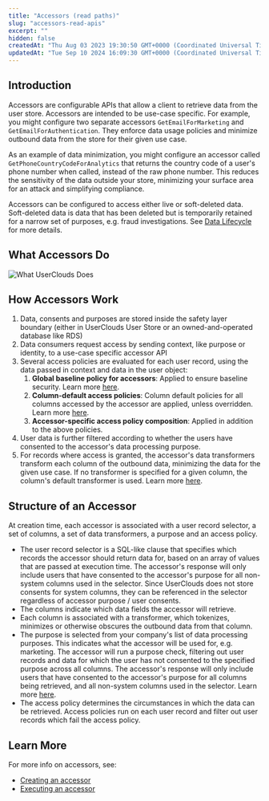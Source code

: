 ```yaml
---
title: "Accessors (read paths)"
slug: "accessors-read-apis"
excerpt: ""
hidden: false
createdAt: "Thu Aug 03 2023 19:30:50 GMT+0000 (Coordinated Universal Time)"
updatedAt: "Tue Sep 10 2024 16:09:30 GMT+0000 (Coordinated Universal Time)"
---
```

## Introduction

Accessors are configurable APIs that allow a client to retrieve data from the user store. Accessors are intended to be use-case specific. For example, you might configure two separate accessors `GetEmailForMarketing` and `GetEmailForAuthentication`. They enforce data usage policies and minimize outbound data from the store for their given use case.

As an example of data minimization, you might configure an accessor called `GetPhoneCountryCodeForAnalytics` that returns the country code of a user's phone number when called, instead of the raw phone number. This reduces the sensitivity of the data outside your store, minimizing your surface area for an attack and simplifying compliance.

Accessors can be configured to access either live or soft-deleted data. Soft-deleted data is data that has been deleted but is temporarily retained for a narrow set of purposes, e.g. fraud investigations. See [Data Lifecycle](/docs/data-lifecycle) for more details.

## What Accessors Do

![What UserClouds Does](/assets/images/what-userclouds-does.webp)

## How Accessors Work

1. Data, <Glossary>consent</Glossary>s and <Glossary>purpose</Glossary>s are stored inside the safety layer boundary (either in UserClouds User Store or an owned-and-operated database like RDS)
2. Data consumers request access by sending context, like purpose or identity, to a use-case specific <Glossary>accessor</Glossary> API
3. Several access policies are evaluated for each user record, using the data passed in <Glossary>context</Glossary> and data in the user object:
   1. **Global baseline policy for accessors**: Applied to ensure baseline security. Learn more [here](/docs/apply-global-protection-policies).
   2. **Column-default access policies**: Column default policies for all columns accessed by the accessor are applied, unless overridden. Learn more [here](/docs/protect-a-column-with-defaults).
   3. **Accessor-specific access policy composition**: Applied in addition to the above policies.
4. User data is further filtered according to whether the users have consented to the accessor's data processing purpose.
5. For records where access is granted, the accessor's <Glossary>data transformer</Glossary>s transform each column of the outbound data, minimizing the data for the given use case. If no transformer is specified for a given column, the column's default transformer is used. Learn more [here](/docs/protect-a-column-with-defaults). 

## Structure of an Accessor

At creation time, each accessor is associated with a user record <Glossary>selector</Glossary>, a set of <Glossary>column</Glossary>s, a set of <Glossary>data transformer</Glossary>s, a <Glossary>purpose</Glossary> and an <Glossary>access policy</Glossary>.

- The user record <Glossary>selector</Glossary> is a SQL-like clause that specifies which records the accessor should return data for, based on an array of values that are passed at execution time. The accessor's response will only include users that have consented to the accessor's purpose for all non-<Glossary>system column</Glossary>s used in the selector. Since UserClouds does not store consents for <Glossary>system column</Glossary>s, they can be referenced in the selector regardless of accessor purpose / user consents.
- The columns indicate which data fields the accessor will retrieve.
- Each column is associated with a transformer, which tokenizes, minimizes or otherwise obscures the outbound data from that column.
- The purpose is selected from your company's list of data processing purposes. This indicates what the accessor will be used for, e.g. marketing. The accessor will run a <Glossary>purpose check</Glossary>, filtering out user records and data for which the user has not consented to the specified purpose across all columns. The accessor's response will only include users that have consented to the accessor's purpose for all columns being retrieved, and all non-system columns used in the selector. Learn more [here](/docs/purpose-and-consent).
- The access policy determines the circumstances in which the data can be retrieved. Access policies run on each user record and filter out user records which fail the access policy.

## Learn More

For more info on accessors, see:

- [Creating an accessor](/docs/create-an-accessor)
- [Executing an accessor](/reference/post_userstore-api-accessors)
